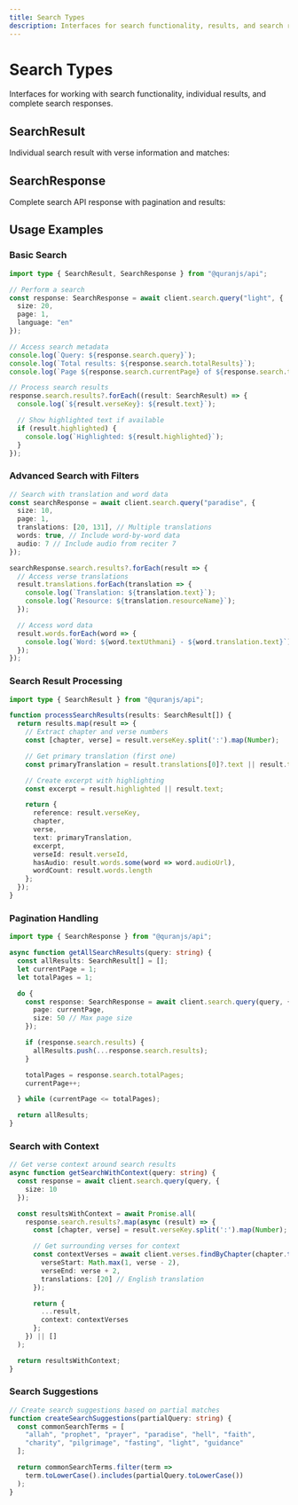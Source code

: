 ```yaml
---
title: Search Types
description: Interfaces for search functionality, results, and search responses.
---
```


# Search Types

Interfaces for working with search functionality, individual results, and complete search responses.

## SearchResult

Individual search result with verse information and matches:

<auto-type-table
  path="../../../../../packages/api/src/types/api/search-result.ts"
  name="SearchResult"
/>

## SearchResponse

Complete search API response with pagination and results:

<auto-type-table
  path="../../../../../packages/api/src/types/api/ApiResponses.ts"
  name="SearchResponse"
/>

## Usage Examples

### Basic Search

```ts
import type { SearchResult, SearchResponse } from "@quranjs/api";

// Perform a search
const response: SearchResponse = await client.search.query("light", {
  size: 20,
  page: 1,
  language: "en"
});

// Access search metadata
console.log(`Query: ${response.search.query}`);
console.log(`Total results: ${response.search.totalResults}`);
console.log(`Page ${response.search.currentPage} of ${response.search.totalPages}`);

// Process search results
response.search.results?.forEach((result: SearchResult) => {
  console.log(`${result.verseKey}: ${result.text}`);

  // Show highlighted text if available
  if (result.highlighted) {
    console.log(`Highlighted: ${result.highlighted}`);
  }
});
```

### Advanced Search with Filters

```ts
// Search with translation and word data
const searchResponse = await client.search.query("paradise", {
  size: 10,
  page: 1,
  translations: [20, 131], // Multiple translations
  words: true, // Include word-by-word data
  audio: 7 // Include audio from reciter 7
});

searchResponse.search.results?.forEach(result => {
  // Access verse translations
  result.translations.forEach(translation => {
    console.log(`Translation: ${translation.text}`);
    console.log(`Resource: ${translation.resourceName}`);
  });

  // Access word data
  result.words.forEach(word => {
    console.log(`Word: ${word.textUthmani} - ${word.translation.text}`);
  });
});
```

### Search Result Processing

```ts
import type { SearchResult } from "@quranjs/api";

function processSearchResults(results: SearchResult[]) {
  return results.map(result => {
    // Extract chapter and verse numbers
    const [chapter, verse] = result.verseKey.split(':').map(Number);

    // Get primary translation (first one)
    const primaryTranslation = result.translations[0]?.text || result.text;

    // Create excerpt with highlighting
    const excerpt = result.highlighted || result.text;

    return {
      reference: result.verseKey,
      chapter,
      verse,
      text: primaryTranslation,
      excerpt,
      verseId: result.verseId,
      hasAudio: result.words.some(word => word.audioUrl),
      wordCount: result.words.length
    };
  });
}
```

### Pagination Handling

```ts
import type { SearchResponse } from "@quranjs/api";

async function getAllSearchResults(query: string) {
  const allResults: SearchResult[] = [];
  let currentPage = 1;
  let totalPages = 1;

  do {
    const response: SearchResponse = await client.search.query(query, {
      page: currentPage,
      size: 50 // Max page size
    });

    if (response.search.results) {
      allResults.push(...response.search.results);
    }

    totalPages = response.search.totalPages;
    currentPage++;

  } while (currentPage <= totalPages);

  return allResults;
}
```

### Search with Context

```ts
// Get verse context around search results
async function getSearchWithContext(query: string) {
  const response = await client.search.query(query, {
    size: 10
  });

  const resultsWithContext = await Promise.all(
    response.search.results?.map(async (result) => {
      const [chapter, verse] = result.verseKey.split(':').map(Number);

      // Get surrounding verses for context
      const contextVerses = await client.verses.findByChapter(chapter.toString(), {
        verseStart: Math.max(1, verse - 2),
        verseEnd: verse + 2,
        translations: [20] // English translation
      });

      return {
        ...result,
        context: contextVerses
      };
    }) || []
  );

  return resultsWithContext;
}
```

### Search Suggestions

```ts
// Create search suggestions based on partial matches
function createSearchSuggestions(partialQuery: string) {
  const commonSearchTerms = [
    "allah", "prophet", "prayer", "paradise", "hell", "faith",
    "charity", "pilgrimage", "fasting", "light", "guidance"
  ];

  return commonSearchTerms.filter(term =>
    term.toLowerCase().includes(partialQuery.toLowerCase())
  );
}
```

